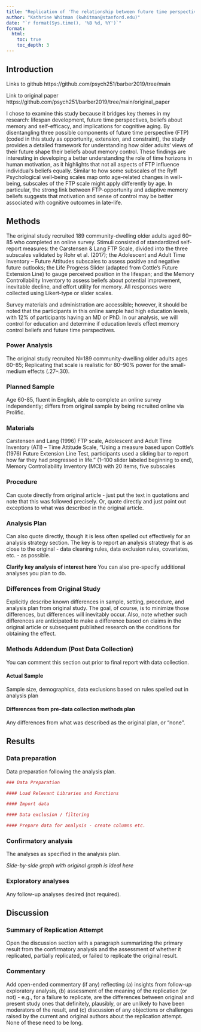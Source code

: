 ```yaml
---
title: "Replication of 'The relationship between future time perspective and memory control beliefs in older adults' by Sarah Barber and Carla Strickland-Hughes (2019, Research in Human Development)" 
author: "Kathrine Whitman (kwhitman@stanford.edu)"
date: "`r format(Sys.time(), '%B %d, %Y')`"
format:
  html:
    toc: true
    toc_depth: 3
---
```


<!-- Replication reports should all use this template to standardize reporting across projects.  These reports will be public supplementary materials that accompany the summary report(s) of the aggregate results. -->



## Introduction

Links to github https://github.com/psych251/barber2019/tree/main

Link to original paper https://github.com/psych251/barber2019/tree/main/original_paper

I chose to examine this study because it bridges key themes in my research: lifespan development, future time perspectives, beliefs about memory and self-efficacy, and implications for cognitive aging. By disentangling three possible components of future time perspective (FTP) (coded in this study as opportunity, extension, and constraint), the study provides a detailed framework for understanding how older adults’ views of their future shape their beliefs about memory control. These findings are interesting in developing a better understanding the role of time horizons in human motivation, as it highlights that not all aspects of FTP influence individual's beliefs equally. Similar to how some subscales of the Ryff Psychological well-being scales map onto age-related changes in well-being, subscales of the FTP scale might apply differently by age. In particular, the strong link between FTP-opportunity and adaptive memory beliefs suggests that motivation and sense of control may be better associated with cognitive outcomes in late-life. 

## Methods
The original study recruited 189 community-dwelling older adults aged 60–85 who completed an online survey. Stimuli consisted of standardized self-report measures: the Carstensen & Lang FTP Scale, divided into the three subscales validated by Rohr et al. (2017); the Adolescent and Adult Time Inventory – Future Attitudes subscales to assess positive and negative future outlooks; the Life Progress Slider (adapted from Cottle’s Future Extension Line) to gauge perceived position in the lifespan; and the Memory Controllability Inventory to assess beliefs about potential improvement, inevitable decline, and effort utility for memory. All responses were collected using Likert-type or slider scales. 

Survey materials and administration are accessible; however, it should be noted that the participants in this online sample had high education levels, with 12% of participants having an MD or PhD. In our analysis, we will control for education and determine if education levels effect memory control beliefs and future time perspectives. 

### Power Analysis

The original study recruited N=189 community-dwelling older adults ages 60–85; Replicating that scale is realistic for 80–90% power for the small-medium effects (.27–.30). 

### Planned Sample

Age 60-85, fluent in English, able to complete an online survey independently; differs from original sample by being recruited online via Prolific. 

### Materials

Carstensen and Lang (1996) FTP scale, Adolescent and Adult Time Inventory (ATI) – Time Attitude Scale, “Using a measure based upon Cottle’s (1976) Future Extension Line Test, participants used a sliding bar to report how far they had progressed in life.” (1–100 slider labeled beginning to end), Memory Controllability Inventory (MCI) with 20 items, five subscales

### Procedure	

Can quote directly from original article - just put the text in quotations and note that this was followed precisely.  Or, quote directly and just point out exceptions to what was described in the original article.

### Analysis Plan

Can also quote directly, though it is less often spelled out effectively for an analysis strategy section.  The key is to report an analysis strategy that is as close to the original - data cleaning rules, data exclusion rules, covariates, etc. - as possible.  

**Clarify key analysis of interest here**  You can also pre-specify additional analyses you plan to do.

### Differences from Original Study

Explicitly describe known differences in sample, setting, procedure, and analysis plan from original study.  The goal, of course, is to minimize those differences, but differences will inevitably occur.  Also, note whether such differences are anticipated to make a difference based on claims in the original article or subsequent published research on the conditions for obtaining the effect.

### Methods Addendum (Post Data Collection)

You can comment this section out prior to final report with data collection.

#### Actual Sample
  Sample size, demographics, data exclusions based on rules spelled out in analysis plan

#### Differences from pre-data collection methods plan
  Any differences from what was described as the original plan, or “none”.


## Results


### Data preparation

Data preparation following the analysis plan.
	
```r
### Data Preparation

#### Load Relevant Libraries and Functions

#### Import data

#### Data exclusion / filtering

#### Prepare data for analysis - create columns etc.
```

### Confirmatory analysis

The analyses as specified in the analysis plan.  

*Side-by-side graph with original graph is ideal here*

### Exploratory analyses

Any follow-up analyses desired (not required).  

## Discussion

### Summary of Replication Attempt

Open the discussion section with a paragraph summarizing the primary result from the confirmatory analysis and the assessment of whether it replicated, partially replicated, or failed to replicate the original result.  

### Commentary

Add open-ended commentary (if any) reflecting (a) insights from follow-up exploratory analysis, (b) assessment of the meaning of the replication (or not) - e.g., for a failure to replicate, are the differences between original and present study ones that definitely, plausibly, or are unlikely to have been moderators of the result, and (c) discussion of any objections or challenges raised by the current and original authors about the replication attempt.  None of these need to be long.
